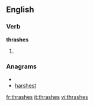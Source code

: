==English==

===Verb===
'''thrashes'''

# {{third-person singular of|[[thrash]]}}

===Anagrams===
* {{alphagram|aehhrsst}}
* [[harshest#English|harshest]]

[[fr:thrashes]]
[[it:thrashes]]
[[vi:thrashes]]